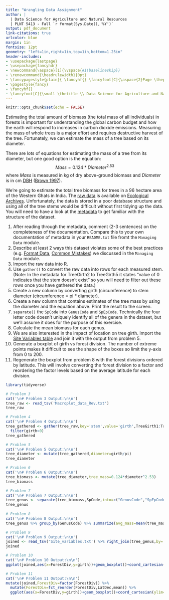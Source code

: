 ```yaml
---
title: "Wrangling Data Assignment"
author: |
  | Data Science for Agriculture and Natural Resources
  | PLNT 5413 - Fall `r format(Sys.Date(),'%Y')`
output: pdf_document
link-citations: true
urlcolor: blue
margin: 1in
fontsize: 12pt
geometry: "left=1in,right=1in,top=1in,bottom=1.25in"
header-includes:
- \usepackage{lastpage}
- \usepackage{fancyhdr}
- \newcommand{\aspace}[1]{\vspace{#1\baselineskip}}
- \renewcommand{\headrulewidth}{0pt}
- \fancypagestyle{plain}{ \fancyhf{} \fancyfoot[C]{\aspace{2}Page \thepage~of~\pageref{LastPage}} }
- \pagestyle{fancy}
- \fancyhf{}
- \fancyfoot[C]{\small \thetitle \\ Data Science for Agriculture and Natural Resources\\PLNT 5413 - Fall `r format(Sys.Date(),'%Y')`\\ Page \thepage~of~\pageref{LastPage}}
---
```


```r
knitr::opts_chunk$set(echo = FALSE)
```

Estimating the total amount of biomass (the total mass of all individuals) in forests is important for understanding the global carbon budget and how the earth will respond to increases in carbon dioxide emissions. Measuring the mass of whole trees is a major effort and requires destructive harvest of the tree. Fortunately, we can estimate the mass of a tree based on its diameter.

There are lots of equations for estimating the mass of a tree from its diameter, but one good option is the equation: $$ Mass = 0.124 * Diameter^{2.53}$$ where $Mass$ is measured in kg of dry above-ground biomass and $Diameter$ is in cm [DBH](https://en.wikipedia.org/wiki/Diameter_at_breast_height) ([Brown 1997](http://www.fao.org/docrep/W4095E/W4095E00.htm)).

We’re going to estimate the total tree biomass for trees in a 96 hectare area of the Western Ghats in India. The [raw data](http://esapubs.org/archive/ecol/E091/216/Macroplot_data_Rev.txt) is available on [Ecological Archives](http://esapubs.org/Archive/). Unfortunately, the data is stored in a poor database structure and using all of the tree stems would be difficult without first tidying up the data. You will need to have a look at the [metadata](http://esapubs.org/archive/ecol/E091/216/metadata.htm) to get familiar with the structure of the dataset.

1. After reading through the metadata, comment (2-3 sentences) on the completeness of the documentation. Compare this to your own documentation of metadata in your `README.txt` file fromt the `Managing Data` module.
2. Describe at least 2 ways this dataset violates some of the best practices (e.g. [Format Data](https://datacarpentry.org/spreadsheet-ecology-lesson/01-format-data/index.html), [Common Mistakes](https://datacarpentry.org/spreadsheet-ecology-lesson/02-common-mistakes/index.html)) we discussed in the `Managing Data` module.
3. Import the raw data into R.
4. Use `gather()` to convert the raw data into rows for each measured stem. (Note: In the metadata for TreeGirth2 to TreeGirth5 it states "value of 0 indicates that the stem doesn't exist" so you will need to filter out these rows once you have gathered the data.)
5. Create a new column by converting girth (circumference) to stem diameter (circumference = pi * diameter).
6. Create a new column that contains estimates of the tree mass by using the diameter and the equation above. Print the result to the screen.
7. `separate()` the `SpCode` into `GenusCode` and `SpEpCode`. Technically the four letter code doesn’t uniquely identify all of the genera in the dataset, but we’ll assume it does for the purpose of this exercise.
8. Calculate the mean biomass for each genus.
9. We are also interested in the impact of location on tree girth. Import the [Site Variables table](http://esapubs.org/archive/ecol/E091/216/Site_variables.txt) and join it with the output from problem 5.
10. Generate a boxplot of girth vs forest division. The number of extreme points makes it difficult to see the shape of the boxes so limit the y-axis from 0 to 200.
11. Regenerate the boxplot from problem 8 with the forest divisions ordered by latitude. This will involve converting the forest division to a factor and reordering the factor levels based on the average latitude for each division.

```r
library(tidyverse)

# Problem 3
cat('\n# Problem 3 Output:\n\n')
tree_raw <- read_tsv('Macroplot_data_Rev.txt')
tree_raw

# Problem 4
cat('\n# Problem 4 Output:\n\n')
tree_gathered <- gather(tree_raw,key='stem',value='girth',TreeGirth1:TreeGirth5) %>%
  filter(girth>0)
tree_gathered

# Problem 5
cat('\n# Problem 5 Output:\n\n')
tree_diameter <- mutate(tree_gathered,diameter=girth/pi)
tree_diameter

# Problem 6
cat('\n# Problem 6 Output:\n\n')
tree_biomass <- mutate(tree_diameter,tree_mass=0.124*diameter^2.53)
tree_biomass

# Problem 7
cat('\n# Problem 7 Output:\n\n')
tree_genus <- separate(tree_biomass,SpCode,into=c("GenusCode","SpEpCode"),sep=4)
tree_genus
  
# Problem 8
cat('\n# Problem 8 Output:\n\n')
tree_genus %>% group_by(GenusCode) %>% summarize(avg_mass=mean(tree_mass,na.rm=TRUE))

# Problem 9
cat('\n# Problem 9 Output:\n\n')
joined <- read_tsv('Site_variables.txt') %>% right_join(tree_genus,by='PlotID')
joined

# Problem 10
cat('\n# Problem 10 Output:\n\n')
ggplot(joined,aes(x=ForestDiv,y=girth))+geom_boxplot()+coord_cartesian(ylim=c(0,200))

# Problem 11
cat('\n# Problem 11 Output:\n\n')
mutate(joined,ForestDiv=factor(ForestDiv)) %>%
  mutate(ForestDiv=fct_reorder(ForestDiv,LatDec,mean)) %>%
  ggplot(aes(x=ForestDiv,y=girth))+geom_boxplot()+coord_cartesian(ylim=c(0,200))

```